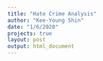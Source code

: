 ```yaml
---
title: "Hate Crime Analysis"
author: "Kee-Young Shin"
date: "1/6/2020"
projects: true
layout: post
output: html_document
---
```

